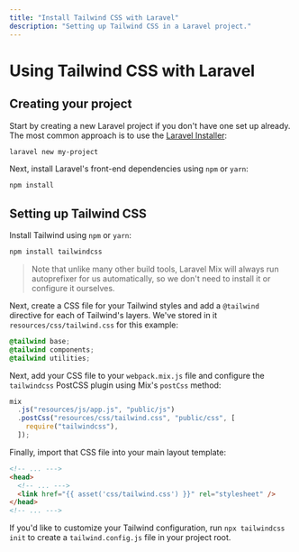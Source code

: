 ```yaml
---
title: "Install Tailwind CSS with Laravel"
description: "Setting up Tailwind CSS in a Laravel project."
---
```


# Using Tailwind CSS with Laravel

## Creating your project

Start by creating a new Laravel project if you don't have one set up already. The most common approach is to use the [Laravel Installer](https://laravel.com/docs/8.x#via-laravel-installer):

```sh
laravel new my-project
```

Next, install Laravel's front-end dependencies using `npm` or `yarn`:

```sh
npm install
```

## Setting up Tailwind CSS

Install Tailwind using `npm` or `yarn`:

```sh
npm install tailwindcss
```

> Note that unlike many other build tools, Laravel Mix will always run autoprefixer for us automatically, so we don't need to install it or configure it ourselves.

Next, create a CSS file for your Tailwind styles and add a `@tailwind` directive for each of Tailwind's layers. We've stored in it `resources/css/tailwind.css` for this example:

```css
@tailwind base;
@tailwind components;
@tailwind utilities;
```

Next, add your CSS file to your `webpack.mix.js` file and configure the `tailwindcss` PostCSS plugin using Mix's `postCss` method:

```javascript
mix
  .js("resources/js/app.js", "public/js")
  .postCss("resources/css/tailwind.css", "public/css", [
    require("tailwindcss"),
  ]);
```

Finally, import that CSS file into your main layout template:

```html
<!-- ... --->
<head>
  <!-- ... --->
  <link href="{{ asset('css/tailwind.css') }}" rel="stylesheet" />
</head>
<!-- ... --->
```

If you'd like to customize your Tailwind configuration, run `npx tailwindcss init` to create a `tailwind.config.js` file in your project root.
